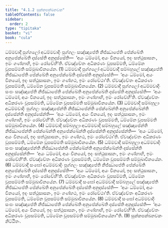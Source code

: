 ```yaml
---
title: "4.1.2 සුක්කපක්ඛනවක"
tableOfContents: false
sidebar:
  order: 2
type: "tipitaka"
basket: "vi"
book: "cula"
---
```



<DynamicBreadcrumb />

<Division number="188" book="cula">

<Paragraph number="797" book="cula">
ධම්මවාදී පුග්ගලෝ අධම්මවාදිං පුග්ගලං සඤ්ඤාපේති නිජ්ඣාපේති පේක්ඛේති අනුපේක්ඛේති දස්සේති අනුදස්සේති—  ‘අයං ධම්මෝ, අයං විනයෝ, ඉදං සත්ථුසාසනං, ඉමං ගණ්හාහි, ඉමං රෝචේහී’ති. ඒවඤ්චේතං අධිකරණං වූපසම්මති, ධම්මේන වූපසම්මති සම්මුඛාවිනයේන. (1)
</Paragraph>

<Paragraph number="798" book="cula">
ධම්මවාදී පුග්ගලෝ අධම්මවාදී සම්බහුලේ සඤ්ඤාපේති නිජ්ඣාපේති පේක්ඛේති අනුපේක්ඛේති දස්සේති අනුදස්සේති—  ‘අයං ධම්මෝ, අයං විනයෝ, ඉදං සත්ථුසාසනං, ඉමං ගණ්හථ, ඉමං රෝචේථා’ති. ඒවඤ්චේතං අධිකරණං වූපසම්මති, ධම්මේන වූපසම්මති සම්මුඛාවිනයේන. (2)
</Paragraph>

<Paragraph number="799" book="cula">
ධම්මවාදී පුග්ගලෝ අධම්මවාදිං සංඝං සඤ්ඤාපේති නිජ්ඣාපේති පේක්ඛේති අනුපේක්ඛේති දස්සේති අනුදස්සේති—  ‘අයං ධම්මෝ, අයං විනයෝ, ඉදං සත්ථුසාසනං, ඉමං ගණ්හාහි, ඉමං රෝචේහී’ති. ඒවඤ්චේතං අධිකරණං වූපසම්මති, ධම්මේන වූපසම්මති සම්මුඛාවිනයේන. (3)
</Paragraph>

<Paragraph number="800" book="cula">
ධම්මවාදී සම්බහුලා අධම්මවාදිං පුග්ගලං සඤ්ඤාපේන්ති නිජ්ඣාපේන්ති පේක්ඛේන්ති අනුපේක්ඛේන්ති දස්සේන්ති අනුදස්සේන්ති—  ‘අයං ධම්මෝ, අයං විනයෝ, ඉදං සත්ථුසාසනං, ඉමං ගණ්හාහි, ඉමං රෝචේහී’ති. ඒවඤ්චේතං අධිකරණං වූපසම්මති, ධම්මේන වූපසම්මති සම්මුඛාවිනයේන. (4)
</Paragraph>

<Paragraph number="801" book="cula">
ධම්මවාදී සම්බහුලා අධම්මවාදී සම්බහුලේ සඤ්ඤාපේන්ති නිජ්ඣාපේන්ති පේක්ඛේන්ති අනුපේක්ඛේන්ති දස්සේන්ති අනුදස්සේන්ති—  ‘අයං ධම්මෝ, අයං විනයෝ, ඉදං සත්ථුසාසනං, ඉමං ගණ්හථ, ඉමං රෝචේථා’ති. ඒවඤ්චේතං අධිකරණං වූපසම්මති, ධම්මේන වූපසම්මති සම්මුඛාවිනයේන. (5)
</Paragraph>

<Paragraph number="802" book="cula">
ධම්මවාදී සම්බහුලා අධම්මවාදිං සංඝං සඤ්ඤාපේන්ති නිජ්ඣාපේන්ති පේක්ඛේන්ති අනුපේක්ඛේන්ති දස්සේන්ති අනුදස්සේන්ති—  ‘අයං ධම්මෝ, අයං විනයෝ, ඉදං සත්ථුසාසනං, ඉමං ගණ්හාහි, ඉමං රෝචේහී’ති. ඒවඤ්චේතං අධිකරණං වූපසම්මති, ධම්මේන වූපසම්මති සම්මුඛාවිනයේන. (6)
</Paragraph>

<Paragraph number="803" book="cula">
ධම්මවාදී සංඝෝ අධම්මවාදිං පුග්ගලං සඤ්ඤාපේති නිජ්ඣාපේති පේක්ඛේති අනුපේක්ඛේති දස්සේති අනුදස්සේති—  ‘අයං ධම්මෝ, අයං විනයෝ, ඉදං සත්ථුසාසනං, ඉමං ගණ්හාහි, ඉමං රෝචේහී’ති. ඒවඤ්චේතං අධිකරණං වූපසම්මති, ධම්මේන වූපසම්මති සම්මුඛාවිනයේන. (7)
</Paragraph>

<Paragraph number="804" book="cula">
ධම්මවාදී සංඝෝ අධම්මවාදී සම්බහුලේ සඤ්ඤාපේති නිජ්ඣාපේති පේක්ඛේති අනුපේක්ඛේති දස්සේති අනුදස්සේති—  ‘අයං ධම්මෝ, අයං විනයෝ, ඉදං සත්ථුසාසනං, ඉමං ගණ්හථ, ඉමං රෝචේථා’ති. ඒවඤ්චේතං අධිකරණං වූපසම්මති, ධම්මේන වූපසම්මති සම්මුඛාවිනයේන. (8)
</Paragraph>

<Paragraph number="805" book="cula">
ධම්මවාදී සංඝෝ අධම්මවාදිං සංඝං සඤ්ඤාපේති නිජ්ඣාපේති පේක්ඛේති අනුපේක්ඛේති දස්සේති අනුදස්සේති—  ‘අයං ධම්මෝ, අයං විනයෝ, ඉදං සත්ථුසාසනං, ඉමං ගණ්හාහි, ඉමං රෝචේහී’ති. ඒවඤ්චේතං අධිකරණං වූපසම්මති, ධම්මේන වූපසම්මති සම්මුඛාවිනයේනා”ති. (9)

</Paragraph>
</Division>

<Paragraph number="806" type="center" book="cula">
සුක්කපක්ඛනවකං නිට්ඨිතං.
</Paragraph>